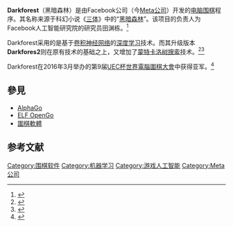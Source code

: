 {{TA|G1=IT|G2=围棋}}
'''Darkforest'''（黑暗森林）是由Facebook公司（今[[Meta公司|Meta公司]]）开发的[[电脑围棋|电脑围棋]]程序。其名称来源于科幻小说《[[三体_(小说)|三体]]》中的“[[三体用语列表#宇宙关联|黑暗森林]]”。该项目的负责人为Facebook人工智能研究院的研究员田渊栋。<ref>{{cite web|url=http://xw.qq.com/tech/20160301024236/TEC201603010242360D|title=FB围棋项目负责人谈人机大战|date=2016-03-01|work=腾讯科技|accessdate=2016-03-14|archive-date=2016-03-14|archive-url=https://web.archive.org/web/20160314121447/http://xw.qq.com/tech/20160301024236/TEC201603010242360D|dead-url=no}}</ref>

Darkforest采用的是基于[[卷积神经网络|卷积神经网络]]的[[深度学习|深度学习]]技术。而其升级版本'''Darkfores2'''则在原有技术的基础之上，又增加了[[蒙特卡洛树搜索|蒙特卡洛树搜索]]技术。<ref name=facebook-paper>{{Cite arxiv|eprint=1511.06410v1|last1=Tian|first1=Yuandong|title=Better Computer Go Player with Neural Network and Long-term Prediction|last2=Zhu|first2=Yan|class=cs.LG|year=2015}}</ref><ref>{{Cite web|title = How Facebook’s AI Researchers Built a Game-Changing Go Engine|url = https://www.technologyreview.com/s/544181/how-facebooks-ai-researchers-built-a-game-changing-go-engine/|website = MIT Technology Review|access-date = 2016-02-03|date = December 4, 2015|archive-date = 2019-12-24|archive-url = https://web.archive.org/web/20191224151528/https://www.technologyreview.com/s/544181/how-facebooks-ai-researchers-built-a-game-changing-go-engine/|dead-url = no}}</ref>

Darkforest在2016年3月举办的第9届[[UEC杯世界電腦圍棋大會|UEC杯世界電腦圍棋大會]]中获得亚军。<ref>{{cite web|url=http://sports.sina.com.cn/go/2016-03-21/doc-ifxqnski7781939.shtml|title=UEC杯计算机围棋赛ZEN夺冠 FB黑暗森林亚军|date=2016年3月21日|accessdate=2017年3月18日|publisher=[[新浪|新浪]]|archive-date=2017年3月19日|archive-url=https://web.archive.org/web/20170319112919/http://sports.sina.com.cn/go/2016-03-21/doc-ifxqnski7781939.shtml|dead-url=no}}</ref>

==參見==
* [[AlphaGo|AlphaGo]]
* [[ELF_OpenGo|ELF OpenGo]]
* [[圍棋軟體|圍棋軟體]]

== 参考文献 ==
{{reflist}}

{{棋类小作品}}

[[Category:围棋软件|Category:围棋软件]]
[[Category:机器学习|Category:机器学习]]
[[Category:游戏人工智能|Category:游戏人工智能]]
[[Category:Meta公司|Category:Meta公司]]